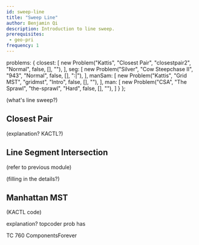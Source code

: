 ```yaml
---
id: sweep-line
title: "Sweep Line"
author: Benjamin Qi
description: Introduction to line sweep.
prerequisites: 
 - geo-pri
frequency: 1
---
```



  problems: {
    closest: [
      new Problem("Kattis", "Closest Pair", "closestpair2", "Normal", false, [], ""),
    ],
    seg: [
      new Problem("Silver", "Cow Steepchase II", "943", "Normal", false, [], ":|"),
    ],
    manSam: [
      new Problem("Kattis", "Grid MST", "gridmst", "Intro", false, [], ""),
    ],
    man: [
      new Problem("CSA", "The Sprawl", "the-sprawl", "Hard", false, [], ""),
    ]
  }
};

(what's line sweep?)

<Resources>
	<Resource source="CPH" title="30.1, 30.2 - Sweep Line Algorithms"></Resource>
	<Resource source="TC" title="Line Sweep Algorithms" url="line-sweep-algorithms"></Resource>
</Resources>

## Closest Pair

<Problems problems={metadata.problems.closest} />

(explanation? KACTL?)

## Line Segment Intersection

(refer to previous module)

<Problems problems={metadata.problems.seg} />

(filling in the details?)

## Manhattan MST

<Problems problems={metadata.problems.manSam} />

(KACTL code)

explanation? topcoder prob has

<Problems problems={metadata.problems.man} />

TC 760 ComponentsForever